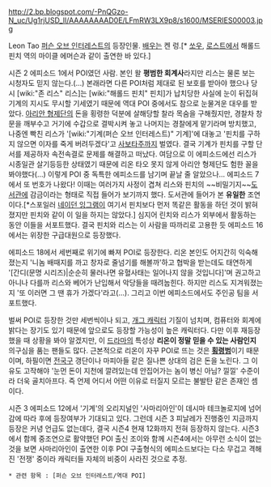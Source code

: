 http://2.bp.blogspot.com/-PnQGzo-N_uc/Ug1rjUSD_lI/AAAAAAAAD0E/LFmRW3LX9p8/s1600/MSERIES00003.jpg

Leon Tao
[[퍼슨 오브 인터레스트]]의 등장인물. [[배우]]는 켄 렁.[* [[쏘우]], [[로스트]]에서 해롤드 핀치 역의 마이클 에머슨과 같이 출연한 바 있다.]

시즌 2 에피소드 1에서 POI였던 사람. 본인 왈 '''평범한 회계사'''라지만 리스는 물론 보는 시청자도 믿지 않는다.(...) 본래라면 다른 POI처럼 제대로 된 보호를 받아야 했으나 당시 [wiki:"존 리스" 리스]는 [wiki:"해롤드 핀치" 핀치]가 납치당한 사실에 눈이 뒤집혀 기계의 지시도 무시할 기세였기 때문에 역대 POI 중에서도 참으로 눈물겨운 대우를 받았다. [[아리안 형제단]]의 돈을 횡령한 덕분에 살해당할 찰라 목숨을 구해줬지만, 경찰차 창문을 깨부수고 거기에 수갑으로 결박시켜 놓고 나머지는 경찰에게 맡기라며 방치했고, 나중엔 빡친 리스가 '[wiki:"기계(퍼슨 오브 인터레스트)" 기계]'에 대놓고 '핀치를 구하지 않으면 이자를 죽게 버려두겠다'고 [[사보타주]]까지 벌였다. 결국 기계가 핀치를 구할 단서를 제공하자 속전속결로 문제를 해결하고 떠났다. 여담으로 이 에피소드에선 리스가 시종일관 살기등등한 상태였기 때문에 리온 타오 못지 않게 아리안 형제단도 험한 꼴을 봐야했다(...) 
이렇게 POI 중 독특한 에피소드를 남기며 끝날 줄 알았으나... 에피소드 7에서 또 번호가 나왔다! 이때는 여러가지 사정이 겹쳐 리스와 핀치의 ~~비밀기지~~[[도서관]]에 감금이라는 형태로 직접 들어가 보기까지 했다. 도서관에 들어가 본 '''유일한''' 조연이다.[*스포일러 [[네이던 잉그램]]이 여기서 핀치보다 먼저 똑같은 활동을 하던 것이 밝혀졌지만 핀치와 같이 이 일을 하지는 않았다.] 심지어 린치와 리스가 외부에서 활동하는 동안 이들을 서포트했다. 
결국 핀치와 리스는 이 사람을 따까리로 고용한 듯 에피소드 16에서는 위장한 구급대원으로 등장했다. 

에피소드 18에서 세번째로 위기에 빠져 POI로 등장한다. 리온 본인도 어지간히 익숙해졌는지 '니놈 배때지를 까고 창자로 줄넘기를 해볼까'하고 협박을 받는데도 태연하게 '[간디(문명 시리즈)|순순히 물러나면 유혈사태는 일어나지 않을 것입니다]'며 권고하고 아니나 다를까 리스와 베어가 난입해서 악당들을 때려눕힌다. 하지만 리스도 지겨워졌는지 '또 이러면 그 땐 휴가 가겠다'라고(...). 그리고 이번 에피소드에서도 주인공 팀을 서포트했다.

벌써 POI로 등장한 것만 세번씩이나 되고, [[개그 캐릭터]] 기질이 넘치며, 컴퓨터와 회계에 밝다는 장기도 있기 때문에 앞으로도 등장할 가능성이 높은 캐릭터다. 
다만 이후 재등장했을 때 상황을 봐야 알겠지만, 이 [[드라마]]의 특성상 '''리온이 정말 믿을 수 있는 사람인지''' 의구심을 품는 팬들도 많다. 근본적으로 리온이 자꾸 POI로 뜨는 것은 '''[[횡령]]범'''이기 때문이며, 하필이면 [[전국구]] 갱단이나 마피아들 같은 질나쁜 상대의 검은 돈을 노린다. 그 이유도 고작해야 '눈먼 돈이 지천에 깔려있는데 안집어가는 놈이 병신 아님? 낄낄' 수준이라 더욱 골치아프다. 즉 언제 어디서 어떤 이유로 터질지 모르는 불발탄 같은 존재인 셈이다.

시즌 3 에피소드 12에서 '기계'의 오리지널인 '사마리아인'이 데시마 테크놀로지에 넘어감에 따라 후에 등장여부가 기대되고 있다. 그런데 시즌 3 피날레가 진행중인 지금까지 등장은 커녕 언급도 없는데다, 결국 시즌4 현재 12화까지 전혀 등장하지 않는다. 시즌3에서 함께 중조연으로 활약했던 POI 출신 조이와 함께 시즌4에서는 아무런 소식이 없는 것을 보면 사마리아인이 출연한 이후 POI 구출형식의 에피소드보다는 다소 무겁고 격해진 '전쟁' 중이라 캐릭터들 자체의 비중이 사라진 것으로 추정. 

 * 관련 항목 : [퍼슨 오브 인터레스트/역대 POI]

